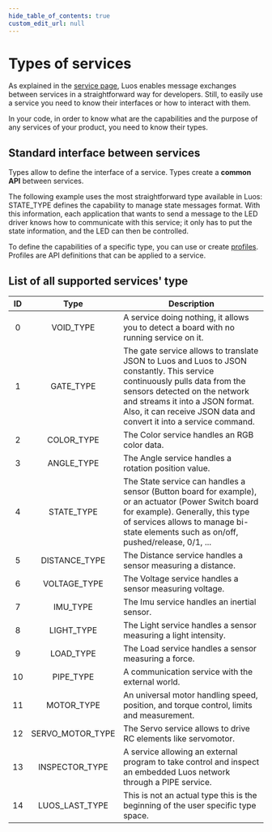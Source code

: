 ```yaml
---
hide_table_of_contents: true
custom_edit_url: null
---
```


# Types of services

As explained in the [service page](./create-services#messages), Luos enables message exchanges between services in a straightforward way for developers. Still, to easily use a service you need to know their interfaces or how to interact with them.

In your code, in order to know what are the capabilities and the purpose of any services of your product, you need to know their types.

## Standard interface between services

Types allow to define the interface of a service. Types create a **common API** between services.

The following example uses the most straightforward type available in Luos: STATE_TYPE defines the capability to manage state messages format. With this information, each application that wants to send a message to the LED driver knows how to communicate with this service; it only has to put the state information, and the LED can then be controlled.

To define the capabilities of a specific type, you can use or create [profiles](./profiles). Profiles are API definitions that can be applied to a service.

## List of all supported services' type

| ID  |       Type       | Description                                                                                                                                                                                                                                                           |
| :-: | :--------------: | --------------------------------------------------------------------------------------------------------------------------------------------------------------------------------------------------------------------------------------------------------------------- |
|  0  |    VOID_TYPE     | A service doing nothing, it allows you to detect a board with no running service on it.                                                                                                                                                                               |
|  1  |    GATE_TYPE     | The gate service allows to translate JSON to Luos and Luos to JSON constantly. This service continuously pulls data from the sensors detected on the network and streams it into a JSON format. Also, it can receive JSON data and convert it into a service command. |
|  2  |    COLOR_TYPE    | The Color service handles an RGB color data.                                                                                                                                                                                                                          |
|  3  |    ANGLE_TYPE    | The Angle service handles a rotation position value.                                                                                                                                                                                                                  |
|  4  |    STATE_TYPE    | The State service can handles a sensor (Button board for example), or an actuator (Power Switch board for example). Generally, this type of services allows to manage bi-state elements such as on/off, pushed/release, 0/1, ...                                      |
|  5  |  DISTANCE_TYPE   | The Distance service handles a sensor measuring a distance.                                                                                                                                                                                                           |
|  6  |   VOLTAGE_TYPE   | The Voltage service handles a sensor measuring voltage.                                                                                                                                                                                                               |
|  7  |     IMU_TYPE     | The Imu service handles an inertial sensor.                                                                                                                                                                                                                           |
|  8  |    LIGHT_TYPE    | The Light service handles a sensor measuring a light intensity.                                                                                                                                                                                                       |
|  9  |    LOAD_TYPE     | The Load service handles a sensor measuring a force.                                                                                                                                                                                                                  |
| 10  |    PIPE_TYPE     | A communication service with the external world.                                                                                                                                                                                                                      |
| 11  |    MOTOR_TYPE    | An universal motor handling speed, position, and torque control, limits and measurement.                                                                                                                                                                              |
| 12  | SERVO_MOTOR_TYPE | The Servo service allows to drive RC elements like servomotor.                                                                                                                                                                                                        |
| 13  |  INSPECTOR_TYPE  | A service allowing an external program to take control and inspect an embedded Luos network through a PIPE service.                                                                                                                                                   |
| 14  |  LUOS_LAST_TYPE  | This is not an actual type this is the beginning of the user specific type space.                                                                                                                                                                                     |
